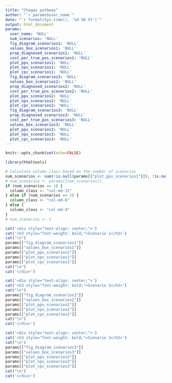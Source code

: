 ```yaml
---
title: "Chagas pathway"
author: "`r params$user_name`"
date: "`r format(Sys.time(), '%d %B %Y')`"
output: html_document
params:
  user_name: 'NULL'
  num_scenarios: 'NULL'
  fig_diagram_scenarios1: 'NULL'
  values_box_scenarios1: 'NULL'
  prop_diagnosed_scenarios1: 'NULL' 
  cost_per_true_pos_scenarios1: 'NULL'
  plot_ppv_scenarios1: 'NULL'
  plot_npv_scenarios1: 'NULL'
  plot_cpc_scenarios1: 'NULL'
  fig_diagram_scenarios2: 'NULL'
  values_box_scenarios2: 'NULL'
  prop_diagnosed_scenarios2: 'NULL' 
  cost_per_true_pos_scenarios2: 'NULL'
  plot_ppv_scenarios2: 'NULL'
  plot_npv_scenarios2: 'NULL'
  plot_cpc_scenarios2: 'NULL'
  fig_diagram_scenarios3: 'NULL'
  prop_diagnosed_scenarios3: 'NULL' 
  cost_per_true_pos_scenarios3: 'NULL'
  values_box_scenarios3: 'NULL'
  plot_ppv_scenarios3: 'NULL'
  plot_npv_scenarios3: 'NULL'
  plot_cpc_scenarios3: 'NULL'
---
```



```r
knitr::opts_chunk$set(echo=FALSE)

library(htmltools)

# Calculate column class based on the number of scenarios
num_scenarios <- sum(!is.null(params[["plot_ppv_scenarios1"]]), !is.null(params[["plot_ppv_scenarios2"]]), !is.null(params[["plot_ppv_scenarios3"]]))
# num_scenarios <- params[[num_scenarios]]
if (num_scenarios == 1) {
  column_class <- "col-md-12"
} else if (num_scenarios == 2) {
  column_class <- "col-md-6"
} else {
  column_class <- "col-md-4"
}
# num_scenarios <- 1

```

<!-- <div class="row"> -->
```r
cat('<div style="text-align: center;">') 
cat('<h3 style="font-weight: bold;">Scenario 1</h3>') 
cat("\n")
params[["fig_diagram_scenarios1"]]
params[["values_box_scenarios1"]]
params[["plot_ppv_scenarios1"]]
params[["plot_npv_scenarios1"]]
params[["plot_cpc_scenarios1"]]
cat("\n")
cat('</div>')
```

```r
cat('<div style="text-align: center;">') 
cat('<h3 style="font-weight: bold;">Scenario 2</h3>')
cat("\n")
params[["fig_diagram_scenarios2"]]
params[["values_box_scenarios2"]]
params[["plot_ppv_scenarios2"]]
params[["plot_npv_scenarios2"]]
params[["plot_cpc_scenarios2"]]
cat("\n")
cat('</div>')
```

```r
cat('<div style="text-align: center;">') 
cat('<h3 style="font-weight: bold;">Scenario 3</h3>')
cat("\n")
params[["fig_diagram_scenarios3"]]
params[["values_box_scenarios3"]]
params[["plot_ppv_scenarios3"]]
params[["plot_npv_scenarios3"]]
params[["plot_cpc_scenarios3"]]
cat("\n")
cat('</div>')
```

<!-- # ```{r, results='asis'} -->
<!-- # plotlist = list() -->
<!-- # if (num_scenarios >= 1) { -->
<!-- #   params[["fig_diagram_scenarios1"]] -->
<!-- #   params[["plot_ppv_scenarios1"]] -->
<!-- #  -->
<!-- # } -->

<!-- #Iterate over scenarios and generate columns -->
<!-- # res <- lapply(1:num_scenarios, function(i) params[[paste0("fig_diagram_scenarios", i)]]) -->
<!-- # res1 <- lapply(1:2, function(i) params[[paste0("plot_ppv_scenarios", i)]]) -->
<!-- # htmltools::tagList(res) -->
<!-- # htmltools::tagList(res1) -->

<!-- # for (i in 1:num_scenarios) { -->
<!-- #     scenario_name <- paste0("Scenario ", i) -->
<!-- #     # cat(paste0('<div class="', column_class, '">')) -->
<!-- #     # cat("\n", scenario_name, "\n") -->
<!-- #     # cat('<div style="text-align: center;">') -->
<!-- #     plotlist[[i]] <- list( -->
<!-- #         fig_diagra = params[[paste0("fig_diagram_scenarios", i)]], -->
<!-- #         plot_ppv = print(params[[paste0("plot_ppv_scenarios", i)]]) -->
<!-- #     ) -->
<!-- #     # print(params[[paste0("plot_ppv_scenarios", i)]]) -->
<!-- #     # print(params[[paste0("plot_npv_scenarios", i)]]) -->
<!-- #     # print(params[[paste0("plot_cpc_scenarios", i)]]) -->
<!-- #     # cat("</div>") -->
<!-- #     # cat("</div>") -->
<!-- #     # cat("\n") -->
<!-- # } -->
<!-- #  -->
<!-- # htmltools::tagList(setNames(plotlist, NULL)) -->
<!-- ``` -->
<!-- </div> -->



<!-- # ```{r, results='asis'} -->
<!-- # cat('<div style="text-align: center;">') -->
<!-- # print(params[["scatterplot_plot"]]) -->
<!-- # cat('</div>') -->
<!-- # -->
<!-- # # params[["scatterplot_plot"]] -->
<!-- # ``` -->


